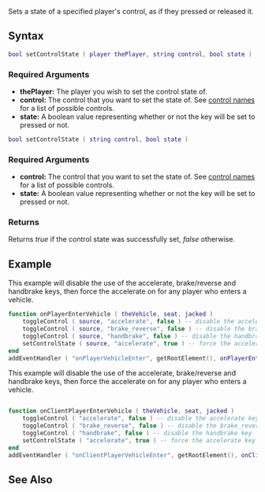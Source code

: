 {{Server client function}} 
 
Sets a state of a specified player's control, as if they pressed or released it.

==Syntax== 
<section name="Server" class="server" show="true">
<syntaxhighlight lang="lua">bool setControlState ( player thePlayer, string control, bool state ) </syntaxhighlight> 
===Required Arguments=== 
*'''thePlayer:''' The player you wish to set the control state of.
*'''control:''' The control that you want to set the state of. See [[/control names.md|control names]] for a list of possible controls.
*'''state:''' A boolean value representing whether or not the key will be set to pressed or not.
</section>
<section name="Client" class="client" show="true">
<syntaxhighlight lang="lua">bool setControlState ( string control, bool state ) </syntaxhighlight> 
===Required Arguments=== 
*'''control:''' The control that you want to set the state of. See [[/control names.md|control names]] for a list of possible controls.
*'''state:''' A boolean value representing whether or not the key will be set to pressed or not.
</section>

===Returns===
Returns ''true'' if the control state was successfully set, ''false'' otherwise.

==Example==  
<section name="Server" class="server" show="true">
This example will disable the use of the accelerate, brake/reverse and handbrake keys, then force the accelerate on for any player who enters a vehicle. 
<syntaxhighlight lang="lua">
function onPlayerEnterVehicle ( theVehicle, seat, jacked )
    toggleControl ( source, "accelerate", false ) -- disable the accelerate key
    toggleControl ( source, "brake_reverse", false ) -- disable the brake_reverse key
    toggleControl ( source, "handbrake", false ) -- disable the handbrake key
    setControlState ( source, "accelerate", true ) -- force the accelerate key on
end
addEventHandler ( "onPlayerVehicleEnter", getRootElement(), onPlayerEnterVehicle )
</syntaxhighlight>
</section>

<section name="Client" class="client" show="true">
This example will disable the use of the accelerate, brake/reverse and handbrake keys, then force the accelerate on for any player who enters a vehicle. 
<syntaxhighlight lang="lua">

function onClientPlayerEnterVehicle ( theVehicle, seat, jacked )
    toggleControl ( "accelerate", false ) -- disable the accelerate key
    toggleControl ( "brake_reverse", false ) -- disable the brake_reverse key
    toggleControl ( "handbrake", false ) -- disable the handbrake key
    setControlState ( "accelerate", true ) -- force the accelerate key on
end
addEventHandler ( "onClientPlayerVehicleEnter", getRootElement(), onClientPlayerEnterVehicle )
</syntaxhighlight>
</section>

==See Also==
{{Input functions}}